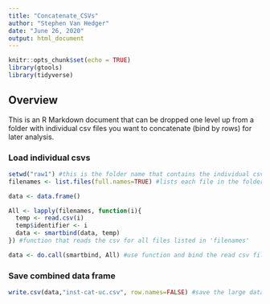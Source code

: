 ```yaml
---
title: "Concatenate_CSVs"
author: "Stephen Van Hedger"
date: "June 26, 2020"
output: html_document
---
```


```r
knitr::opts_chunk$set(echo = TRUE)
library(gtools)
library(tidyverse)
```

## Overview

This is an R Markdown document that can be dropped one level up from a folder with individual csv files you want to concatenate (bind by rows) for later analysis.

### Load individual csvs

```r
setwd("raw1") #this is the folder name that contains the individual csvs
filenames <- list.files(full.names=TRUE) #lists each file in the folder

data <- data.frame()

All <- lapply(filenames, function(i){
  temp <- read.csv(i)
  temp$identifier <- i
  data <- smartbind(data, temp)
}) #function that reads the csv for all files listed in 'filenames'

data <- do.call(smartbind, All) #use function and bind the read csv files be row into a large data frame
```

### Save combined data frame

```r
write.csv(data,"inst-cat-uc.csv", row.names=FALSE) #save the large data frame as its own csv file
```


